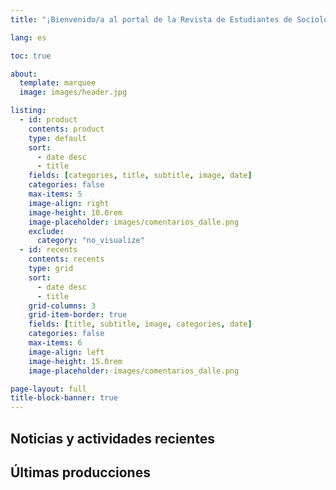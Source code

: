 ---
title: "¡Bienvenido/a al portal de la Revista de Estudiantes de Sociología UChile!"

lang: es

toc: true

about: 
  template: marquee
  image: images/header.jpg

listing:
  - id: product
    contents: product
    type: default
    sort: 
      - date desc
      - title
    fields: [categories, title, subtitle, image, date]
    categories: false
    max-items: 5
    image-align: right
    image-height: 10.0rem
    image-placeholder: images/comentarios_dalle.png
    exclude:
      category: "no_visualize"
  - id: recents
    contents: recents
    type: grid
    sort: 
      - date desc
      - title
    grid-columns: 3
    grid-item-border: true
    fields: [title, subtitle, image, categories, date]
    categories: false
    max-items: 6
    image-align: left
    image-height: 15.0rem
    image-placeholder: images/comentarios_dalle.png

page-layout: full
title-block-banner: true
---

## Noticias y actividades recientes

::: {#recents}
:::

## Últimas producciones

::: {#product}
:::
